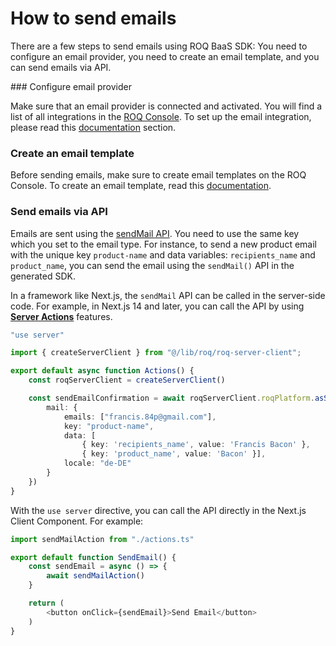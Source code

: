 
# How to send emails

There are a few steps to send emails using ROQ BaaS SDK: You need to configure an email provider, you need to create an email template, and you can send emails via API.

<Steps>
### Configure email provider

Make sure that an email provider is connected and activated. You will find a list of all integrations in the [ROQ Console](https://console.roq.tech/). To set up the email integration, please read this [documentation](/mails#integration-with-email-service-providers) section.

### Create an email template

Before sending emails, make sure to create email templates on the ROQ Console. To create an email template, read this [documentation](/mails/email-templates-and-customization).

### Send emails via API

Emails are sent using the [sendMail API](/mails/api#sendmail). You need to use the same key which you set to the email type. For instance, to send a new product email with the unique key `product-name` and data variables: `recipients_name` and `product_name`, you can send the email using the `sendMail()` API in the generated SDK.

In a framework like Next.js, the `sendMail` API can be called in the server-side code. For example, in Next.js 14 and later, you can call the API by using [**Server Actions**](https://nextjs.org/docs/app/api-reference/functions/server-actions) features.

```ts filename="actions.ts"
"use server"

import { createServerClient } from "@/lib/roq/roq-server-client";

export default async function Actions() {
    const roqServerClient = createServerClient()

    const sendEmailConfirmation = await roqServerClient.roqPlatform.asSuperAdmin().sendMail({
        mail: {
            emails: ["francis.84p@gmail.com"],
            key: "product-name",
            data: [
                { key: 'recipients_name', value: 'Francis Bacon' }, 
                { key: 'product_name', value: 'Bacon' }],
            locale: "de-DE"
        }
    })
}
```

With the `use server` directive, you can call the API directly in the Next.js Client Component. For example:

```ts filename="page.tsx"
import sendMailAction from "./actions.ts"

export default function SendEmail() {
    const sendEmail = async () => {
        await sendMailAction()
    }

    return (
        <button onClick={sendEmail}>Send Email</button>
    )
}
```

</Steps>